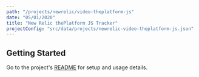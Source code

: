```yaml
---
path: "/projects/newrelic/video-theplatform-js"
date: "05/01/2020"
title: "New Relic thePlatform JS Tracker"
projectConfig: "src/data/projects/newrelic-video-theplatform-js.json"
---
```


## Getting Started

Go to the project's [README](https://github.com/newrelic/video-theplatform-js) for setup and usage details.

<!--


<div className="responsive-video">
  <iframe width="560" height="315" src="https://www.youtube.com/embed/7wnav6Fu9T0" frameborder="0" allow="accelerometer; autoplay; encrypted-media; gyroscope; picture-in-picture" allowfullscreen></iframe>
</div>

<Link to="/cta">Install</Link>

## [Optional] Features

### [Optional] Feature 1

### [Optional] Feature 2

## [Required] Getting Started

### [Optional] Code example highlighting an extension or customization point

This is how you extend New Relic thePlatform JS Tracker in following way.

```js
import React, { useState } from 'react';
import PropTypes from 'prop-types';

// I'm a comment;
const aMadeUpFunction = () => {
if (myArray.length !== 100) {
  myArray.map((item, i) => item * i);
} else {
  return null
}
};
```
### [Optional] More details about the project

## [Optional] What people are saying

Praesent commodo cursus magna, vel scelerisque nisl consectetur et.
Maecenas faucibus mollis interdum. Lorem ipsum dolor sit amet,
consectetur adipiscing elit.

> [name="Leslie Webb"] Vitae enim egestas egestas at gravida arcu, amet in. Facilisis at
massa amet, aliquet dui semper. Sit placerat sed et ornare faucibus
egestas sit nisl, diam.

> [name="Bildad the Shuhite"] Aenean eu leo quam. Pellentesque ornare sem lacinia quam venenatis
vestibulum. Maecenas faucibus mollis interdum. Maecenas sed diam
eget risus varius blandit sit amet non magna.
-->